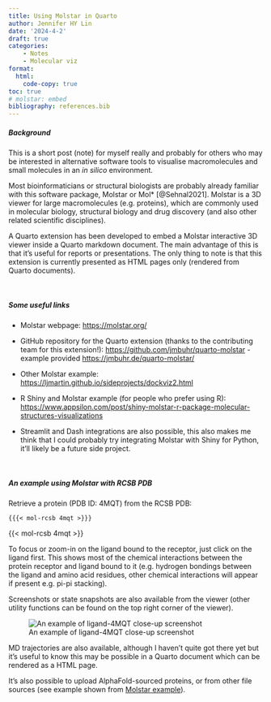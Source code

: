 ```yaml
---
title: Using Molstar in Quarto
author: Jennifer HY Lin
date: '2024-4-2'
draft: true
categories: 
    - Notes
    - Molecular viz
format:
  html:
    code-copy: true
toc: true
# molstar: embed
bibliography: references.bib
---
```


##### **Background**

This is a short post (note) for myself really and probably for others who may be interested in alternative software tools to visualise macromolecules and small molecules in an *in silico* environment.

Most bioinformaticians or structural biologists are probably already familiar with this software package, Molstar or Mol\* [@Sehnal2021]. Molstar is a 3D viewer for large macromolecules (e.g. proteins), which are commonly used in molecular biology, structural biology and drug discovery (and also other related scientific disciplines).

A Quarto extension has been developed to embed a Molstar interactive 3D viewer inside a Quarto markdown document. The main advantage of this is that it's useful for reports or presentations. The only thing to note is that this extension is currently presented as HTML pages only (rendered from Quarto documents).

<br>

##### **Some useful links**

-   Molstar webpage: <https://molstar.org/>

-   GitHub repository for the Quarto extension (thanks to the contributing team for this extension!): <https://github.com/jmbuhr/quarto-molstar> - example provided [https://jmbuhr.de/quarto-molstar/](https://jmbuhr.de/quarto-molstar/)

-   Other Molstar example: [https://ljmartin.github.io/sideprojects/dockviz2.html](https://ljmartin.github.io/sideprojects/dockviz2.html)

-   R Shiny and Molstar example (for people who prefer using R): [https://www.appsilon.com/post/shiny-molstar-r-package-molecular-structures-visualizations](https://www.appsilon.com/post/shiny-molstar-r-package-molecular-structures-visualizations)

-   Streamlit and Dash integrations are also possible, this also makes me think that I could probably try integrating Molstar with Shiny for Python, it'll likely be a future side project.

<br>

##### **An example using Molstar with RCSB PDB**

Retrieve a protein (PDB ID: 4MQT) from the RCSB PDB:

`{{{< mol-rcsb 4mqt >}}}`

{{< mol-rcsb 4mqt >}}

To focus or zoom-in on the ligand bound to the receptor, just click on the ligand first. This shows most of the chemical interactions between the protein receptor and ligand bound to it (e.g. hydrogen bondings between the ligand and amino acid residues, other chemical interactions will appear if present e.g. pi-pi stacking).

Screenshots or state snapshots are also available from the viewer (other utility functions can be found on the top right corner of the viewer).

![An example of ligand-4MQT close-up screenshot](close-up_shot.png)

MD trajectories are also available, although I haven't quite got there yet but it's useful to know this may be possible in a Quarto document which can be rendered as a HTML page.

It's also possible to upload AlphaFold-sourced proteins, or from other file sources (see example shown from [Molstar example](https://jmbuhr.de/quarto-molstar/)).